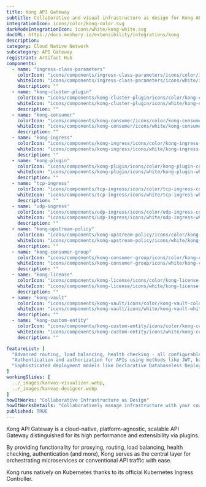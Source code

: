 ---
title: Kong API Gateway
subtitle: Collaborative and visual infrastructure as design for Kong API Gateway
integrationIcon: icons/color/kong-color.svg
darkModeIntegrationIcon: icons/white/kong-white.svg
docURL: https://docs.meshery.io/extensibility/integrations/kong
description: 
category: Cloud Native Network
subcategory: API Gateway
registrant: Artifact Hub
components:
  - name: "ingress-class-parameters"
    colorIcon: "icons/components/ingress-class-parameters/icons/color/ingress-class-parameters-color.svg"
    whiteIcon: "icons/components/ingress-class-parameters/icons/white/ingress-class-parameters-white.svg"
    description: ""
  - name: "kong-cluster-plugin"
    colorIcon: "icons/components/kong-cluster-plugin/icons/color/kong-cluster-plugin-color.svg"
    whiteIcon: "icons/components/kong-cluster-plugin/icons/white/kong-cluster-plugin-white.svg"
    description: ""
  - name: "kong-consumer"
    colorIcon: "icons/components/kong-consumer/icons/color/kong-consumer-color.svg"
    whiteIcon: "icons/components/kong-consumer/icons/white/kong-consumer-white.svg"
    description: ""
  - name: "kong-ingress"
    colorIcon: "icons/components/kong-ingress/icons/color/kong-ingress-color.svg"
    whiteIcon: "icons/components/kong-ingress/icons/white/kong-ingress-white.svg"
    description: ""
  - name: "kong-plugin"
    colorIcon: "icons/components/kong-plugin/icons/color/kong-plugin-color.svg"
    whiteIcon: "icons/components/kong-plugin/icons/white/kong-plugin-white.svg"
    description: ""
  - name: "tcp-ingress"
    colorIcon: "icons/components/tcp-ingress/icons/color/tcp-ingress-color.svg"
    whiteIcon: "icons/components/tcp-ingress/icons/white/tcp-ingress-white.svg"
    description: ""
  - name: "udp-ingress"
    colorIcon: "icons/components/udp-ingress/icons/color/udp-ingress-color.svg"
    whiteIcon: "icons/components/udp-ingress/icons/white/udp-ingress-white.svg"
    description: ""
  - name: "kong-upstream-policy"
    colorIcon: "icons/components/kong-upstream-policy/icons/color/kong-upstream-policy-color.svg"
    whiteIcon: "icons/components/kong-upstream-policy/icons/white/kong-upstream-policy-white.svg"
    description: ""
  - name: "kong-consumer-group"
    colorIcon: "icons/components/kong-consumer-group/icons/color/kong-consumer-group-color.svg"
    whiteIcon: "icons/components/kong-consumer-group/icons/white/kong-consumer-group-white.svg"
    description: ""
  - name: "kong-license"
    colorIcon: "icons/components/kong-license/icons/color/kong-license-color.svg"
    whiteIcon: "icons/components/kong-license/icons/white/kong-license-white.svg"
    description: ""
  - name: "kong-vault"
    colorIcon: "icons/components/kong-vault/icons/color/kong-vault-color.svg"
    whiteIcon: "icons/components/kong-vault/icons/white/kong-vault-white.svg"
    description: ""
  - name: "kong-custom-entity"
    colorIcon: "icons/components/kong-custom-entity/icons/color/kong-custom-entity-color.svg"
    whiteIcon: "icons/components/kong-custom-entity/icons/white/kong-custom-entity-white.svg"
    description: ""

featureList: [
  "Advanced routing, load balancing, health checking - all configurable via a RESTful admin API or declarative configuration.",
  "Authentication and authorization for APIs using methods like JWT, basic auth, OAuth, ACLs and more.",
  "Sophisticated deployment models like Declarative Databaseless Deployment and Hybrid Deployment (control plane/data plane separation) without any vendor lock-in."
]
workingSlides: [
  ../_images/kanvas-visualizer.webp,
  ../_images/kanvas-designer.webp
]
howItWorks: "Collaborative Infrastructure as Design"
howItWorksDetails: "Collaboratively manage infrastructure with your coworkers synchronously sharing the same designs."
published: TRUE
---
<p>
Kong API Gateway is a cloud-native, platform-agnostic, scalable API Gateway distinguished for its high performance and extensibility via plugins.
</p>
<p>
By providing functionality for proxying, routing, load balancing, health checking, authentication (and more), Kong serves as the central layer for orchestrating microservices or conventional API traffic with ease.
</p>
<p>
Kong runs natively on Kubernetes thanks to its official Kubernetes Ingress Controller.
</p>
